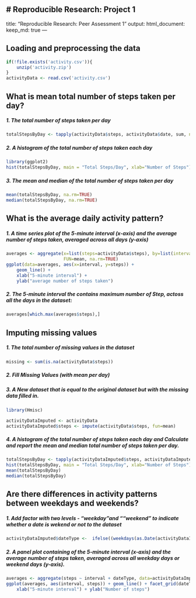 # Reproducible Research: Project 1
---
title: "Reproducible Research: Peer Assessment 1"
output: 
  html_document:
    keep_md: true
---


## Loading and preprocessing the data


```r
if(!file.exists('activity.csv')){
    unzip('activity.zip')
}
activityData <- read.csv('activity.csv')
```

## What is mean total number of steps taken per day?

##### 1. The total number of steps taken per day

```r
totalStepsByDay <- tapply(activityData$steps, activityData$date, sum, na.rm=TRUE)
```


##### 2.  A histogram of the total number of steps taken each day

```r
library(ggplot2)
hist(totalStepsByDay, main = "Total Steps/Day", xlab="Number of Steps")
```

##### 3.  The mean and median of the total number of steps taken per day

```r
mean(totalStepsByDay, na.rm=TRUE)
median(totalStepsByDay, na.rm=TRUE)

```


## What is the average daily activity pattern?

##### 1.  A time series plot of the 5-minute interval (x-axis) and the average number of steps taken, averaged across all days (y-axis)

```r

averages <- aggregate(x=list(steps=activityData$steps), by=list(interval=activityData$interval),
                      FUN=mean, na.rm=TRUE)
ggplot(data=averages, aes(x=interval, y=steps)) +
    geom_line() +
    xlab("5-minute interval") +
    ylab("average number of steps taken")
```

##### 2.  The 5-minute interval the contains maximum number of Step, actoss all the days in the dataset: 

```r
averages[which.max(averages$steps),]
```

## Imputing missing values

##### 1. The total number of missing values in the dataset

```r
missing <- sum(is.na(activityData$steps))
```

##### 2. Fill Missing Values (with mean per day)
##### 3. A New dataset that is equal to the original dataset but with the missing data filled in.


```r
library(Hmisc)

activityDataImputed <- activityData
activityDataImputed$steps <- impute(activityData$steps, fun=mean)
```

##### 4. A histogram of the total number of steps taken each day and Calculate and report the mean and median total number of steps taken per day. 


```r
totalStepsByDay <- tapply(activityDataImputed$steps, activityDataImputed$date, FUN=sum)
hist(totalStepsByDay, main = "Total Steps/Day", xlab="Number of Steps")
mean(totalStepsByDay)
median(totalStepsByDay)
```


## Are there differences in activity patterns between weekdays and weekends?


##### 1. Add factor with two levels - "weekday"and ""weekend" to indicate whether a date is wekend or not to the dataset

```r
activityDataImputed$dateType <-  ifelse((weekdays(as.Date(activityDataImputed$date)) %in% c("Saturday","Sunday")),  'weekend', 'weekday')
```

##### 2. A panel plot containing  of the 5-minute interval (x-axis) and the average number of steps taken, averaged across all weekday days or weekend days (y-axis). 

```r
averages <- aggregate(steps ~ interval + dateType, data=activityDataImputed, mean)
ggplot(averages, aes(interval, steps)) + geom_line() + facet_grid(dateType ~ .) +
    xlab("5-minute interval") + ylab("Number of steps")
```
